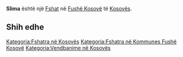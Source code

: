 {{Fshat në Kosovës
 | Emri                = Slima
| srp_D_name = Slima
| srp_D_FULL_NAME_RO = Slima
| srp_D_FULL_NAME_ND_RO = Slima
| srp_D_SORT_NAME_RG = SLIMA
| srp_D_FULL_NAME_RG = Slima
| srp_D_FULL_NAME_ND_RG = Slima

 | Emri (Rasa dhanore) = 
 | Figura              = 
 | Shteti              = Kosovo
 | Komuna              = Fushë Kosovë
 | Kodi postar         = 
 | Sipërfaqja          = 

 | Popullsia           = 

 | Regj. i popullsisë  = 
 | Dend. e popullsisë  = 
 | Faqja zyrtare       = 
 <!--- Koordinatat ----> 
 | Gjerësia            = 42.64
 | Gjatësia            = 21.723889
 | Lartësia            = 
}}
'''Slima''' është një [[Fshat]] në [[Fushë Kosovë]] të [[Kosovës]].

<!-- == Gjeografia == -->
<!-- == Historia == -->
<!-- == Demografia == -->
== Shih edhe ==
{{Komuna Fushë Kosovë}}
{{Kosovo-Administrata-Cung}}

[[Kategoria:Fshatra në Kosovës]]
[[Kategoria:Fshatra në Kommunes Fushë Kosovë]]
[[Kategoria:Vendbanime në Kosovës]]